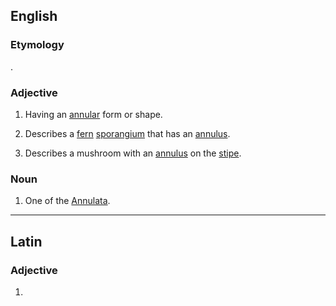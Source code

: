 ==English==

===Etymology===
{{uder|en|la|-}} {{lena}} {{m|la|annulatus}}.

===Adjective===
{{en-adj}}

# Having an [[annular]] form or shape.
# {{lb|en|botany}} Describes a [[fern]] [[sporangium]] that has an [[annulus]].
# {{lb|en|mycology}} Describes a mushroom with an [[annulus]] on the [[stipe]].

===Noun===
{{en-noun}}

# {{lb|en|zoology}} One of the [[Annulata]].

----

==Latin==

===Adjective===
{{la-adj-form|annulāte}}

# {{inflection of|la|annulātus||voc|m|s}}